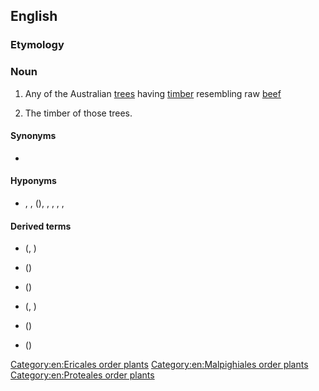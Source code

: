 ==English==
{{rfi|en}}
{{wikipedia}}

===Etymology===
{{compound|beef|wood|lang=en}}

===Noun===
{{en-noun|~}}

# Any of the Australian [[tree]]s having [[timber]] resembling raw [[beef]]
# {{lb|en|uncountable}} The timber of those trees.

====Synonyms====
* {{l|en|belah}}

====Hyponyms====
* {{sense|beefwood tree}} {{taxlink|Barringtonia calyptrata|species|noshow=1}}, {{taxlink|Barringtonia racemosa|species|noshow=1}}, {{taxlink|Bischofia javanica|species|noshow=1}} ({{vern|bishop wood}}), {{taxlink|Grevillea parallela|species|noshow=1}}, {{taxlink|Grevillea striata|species|noshow=1}}, {{taxlink|Orites excelsa|species|noshow=1}}, {{taxlink|Stenocarpus salignus|species|noshow=1}}, {{taxlink|Stenocarpus sinuatus|species|noshow=1}}

====Derived terms====
* {{vern|cornbeefwood}} ({{taxlink|Barringtonia calyptrata|species|noshow=1}}, {{taxlink|Barringtonia racemosa|species|noshow=1}})
* {{vern|narrow-leaved beefwood}} ({{taxlink|Grevillea parallela|species|noshow=1}})
* {{vern|western beefwood}} ({{taxlink|Grevillea striata|species|noshow=1}})
* {{vern|white beefwood}} ({{taxlink|Orites excelsa|species|noshow=1}}, {{taxlink|Stenocarpus sinuatus|species|noshow=1}})
* {{vern|Killarney beefwood}} ({{taxlink|Stenocarpus salignus|species|noshow=1}})
* {{vern|scrub beefwood}} ({{taxlink|Stenocarpus salignus|species|noshow=1}})

[[Category:en:Ericales order plants]]
[[Category:en:Malpighiales order plants]]
[[Category:en:Proteales order plants]]